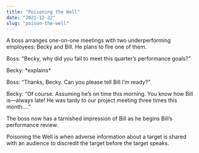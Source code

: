 ```yaml
---
title: "Poisoning the Well"
date: "2021-12-22"
slug: "poison-the-well"
---
```


A boss arranges one-on-one meetings with two underperforming employees: Becky and Bill. He plans to fire one of them.

Boss: “Becky, why did you fail to meet this quarter’s performance goals?”

Becky: \*explains\*

Boss: “Thanks, Becky. Can you please tell Bill I’m ready?”

Becky: “Of course. Assuming he’s on time this morning. You know how Bill is—always late! He was tardy to our project meeting three times this month….”

The boss now has a tarnished impression of Bill as he begins Bill’s performance review.

Poisoning the Well is when adverse information about a target is shared with an audience to discredit the target before the target speaks.